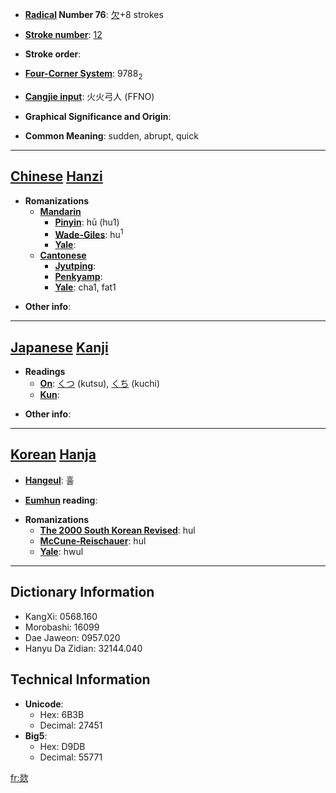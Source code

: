 * '''[[Wiktionary:Chinese radical index| Radical]] Number 76''': [[Wiktionary:Chinese radical index 欠|欠]]+8 strokes

* '''[[Wiktionary:Chinese total strokes index|Stroke number]]''': [[Wiktionary:Chinese total strokes index 12|12]]

* '''Stroke order''': 

* '''[[Wiktionary:Chinese four corner index|Four-Corner System]]''': 9788<sub>2</sub>

* '''[[Wiktionary:Chinese Cangjie index|Cangjie input]]''': 火火弓人 (FFNO)

* '''Graphical Significance and Origin''': 

* '''Common Meaning''': sudden, abrupt, quick

----

== [[Chinese]] [[Hanzi]] ==

* '''Romanizations'''
** '''[[Mandarin]]'''
*** '''[[Pinyin]]''': hū (hu1)
*** '''[[Wade-Giles]]''': hu<sup>1</sup>
*** '''[[Yale]]''': 
** '''[[Cantonese]]'''
*** '''[[Jyutping]]''':
*** '''[[Penkyamp]]''': 
*** '''[[Yale]]''': cha1, fat1

* '''Other info''': 

----

== [[Japanese]] [[Kanji]] ==

* '''Readings'''
** '''[[On]]''': [[くつ]] (kutsu), [[くち]] (kuchi)
** '''[[Kun]]''': 

* '''Other info''':  

----

== [[Korean]] [[Hanja]] ==

* '''[[Hangeul]]''': 훌

* '''[[Eumhun]] reading''': 

* '''Romanizations'''
** '''[[The 2000 South Korean Revised Romanization|The 2000 South Korean Revised]]''': hul
** '''[[McCune-Reischauer]]''': hul
** '''[[Yale]]''': hwul

----

== Dictionary Information ==

* KangXi: 0568.160
* Morobashi: 16099
* Dae Jaweon: 0957.020
* Hanyu Da Zidian: 32144.040

== Technical Information ==

* '''Unicode''':
** Hex: 6B3B
** Decimal: 27451
* '''Big5''':
** Hex: D9DB
** Decimal: 55771

[[fr:欻]]